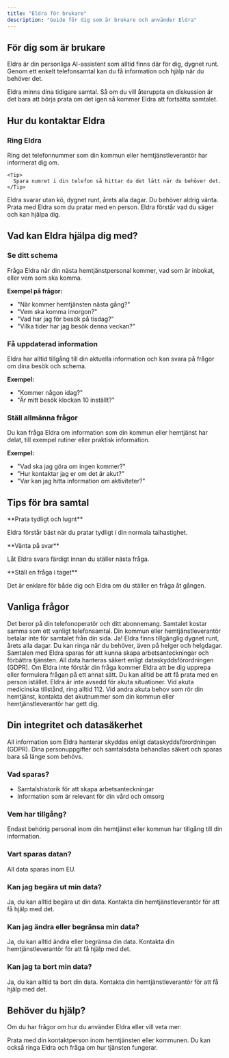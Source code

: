 ```yaml
---
title: "Eldra för brukare"
description: "Guide för dig som är brukare och använder Eldra"
---
```


## För dig som är brukare

Eldra är din personliga AI-assistent som alltid finns där för dig, dygnet runt. Genom ett enkelt telefonsamtal kan du få information och hjälp när du behöver det.

<Tip>
  Eldra minns dina tidigare samtal. Så om du vill återuppta en diskussion är det bara att börja prata om det igen så kommer Eldra att fortsätta samtalet.
</Tip>

## Hur du kontaktar Eldra

### Ring Eldra

<Steps>
  <Step title="Ring telefonnumret">
    Ring det telefonnummer som din kommun eller hemtjänstleverantör har informerat dig om.

    <Tip>
      Spara numret i din telefon så hittar du det lätt när du behöver det.
    </Tip>
  </Step>
  <Step title="Eldra svarar direkt">
    Eldra svarar utan kö, dygnet runt, årets alla dagar. Du behöver aldrig vänta.
  </Step>
  <Step title="Prata naturligt">
    Prata med Eldra som du pratar med en person. Eldra förstår vad du säger och kan hjälpa dig.
  </Step>
</Steps>

## Vad kan Eldra hjälpa dig med?

### Se ditt schema

<Card title="Få information om besök" icon="calendar">
  Fråga Eldra när din nästa hemtjänstpersonal kommer, vad som är inbokat, eller vem som ska komma.
</Card>

**Exempel på frågor:**

- "När kommer hemtjänsten nästa gång?"
- "Vem ska komma imorgon?"
- "Vad har jag för besök på tisdag?"
- "Vilka tider har jag besök denna veckan?"

### Få uppdaterad information

<Card title="Aktuell information" icon="info-circle">
  Eldra har alltid tillgång till din aktuella information och kan svara på frågor om dina besök och schema.
</Card>

**Exempel:**

- "Kommer någon idag?"
- "Är mitt besök klockan 10 inställt?"

### Ställ allmänna frågor

<Card title="Frågor och svar" icon="circle-question">
  Du kan fråga Eldra om information som din kommun eller hemtjänst har delat, till exempel rutiner eller praktisk information.
</Card>

**Exempel:**

- "Vad ska jag göra om ingen kommer?"
- "Hur kontaktar jag er om det är akut?"
- "Var kan jag hitta information om aktiviteter?"

## Tips för bra samtal

<Tip>
  **Prata tydligt och lugnt**

  Eldra förstår bäst när du pratar tydligt i din normala talhastighet.
</Tip>

<Tip>
  **Vänta på svar**

  Låt Eldra svara färdigt innan du ställer nästa fråga.
</Tip>

<Tip>
  **Ställ en fråga i taget**

  Det är enklare för både dig och Eldra om du ställer en fråga åt gången.
</Tip>

## Vanliga frågor

<Accordion title="Kostar det att ringa Eldra?">
  Det beror på din telefonoperatör och ditt abonnemang. Samtalet kostar samma som ett vanligt telefonsamtal. Din kommun eller hemtjänstleverantör betalar inte för samtalet från din sida.
</Accordion>

<Accordion title="Kan jag ringa när som helst?">
  Ja! Eldra finns tillgänglig dygnet runt, årets alla dagar. Du kan ringa när du behöver, även på helger och helgdagar.
</Accordion>

<Accordion title="Spelar Eldra in samtalen?">
  Samtalen med Eldra sparas för att kunna skapa arbetsanteckningar och förbättra tjänsten. All data hanteras säkert enligt dataskyddsförordningen (GDPR).
</Accordion>

<Accordion title="Vad händer om Eldra inte förstår mig?">
  Om Eldra inte förstår din fråga kommer Eldra att be dig upprepa eller formulera frågan på ett annat sätt. Du kan alltid be att få prata med en person istället.
</Accordion>

<Accordion title="Kan Eldra hjälpa mig vid akuta situationer?">
  Eldra är inte avsedd för akuta situationer. Vid akuta medicinska tillstånd, ring alltid 112. Vid andra akuta behov som rör din hemtjänst, kontakta det akutnummer som din kommun eller hemtjänstleverantör har gett dig.
</Accordion>

## Din integritet och datasäkerhet

<Info>
  All information som Eldra hanterar skyddas enligt dataskyddsförordningen (GDPR). Dina personuppgifter och samtalsdata behandlas säkert och sparas bara så länge som behövs.
</Info>

### Vad sparas?

- Samtalshistorik för att skapa arbetsanteckningar
- Information som är relevant för din vård och omsorg

### Vem har tillgång?

Endast behörig personal inom din hemtjänst eller kommun har tillgång till din information.

### Vart sparas datan?

All data sparas inom EU.

### Kan jag begära ut min data?

Ja, du kan alltid begära ut din data. Kontakta din hemtjänstleverantör för att få hjälp med det.

### Kan jag ändra eller begränsa min data?

Ja, du kan alltid ändra eller begränsa din data. Kontakta din hemtjänstleverantör för att få hjälp med det.

### Kan jag ta bort min data?

Ja, du kan alltid ta bort din data. Kontakta din hemtjänstleverantör för att få hjälp med det.

## Behöver du hjälp?

Om du har frågor om hur du använder Eldra eller vill veta mer:

<Card title="Kontakta din hemtjänst" icon="phone">
  Prata med din kontaktperson inom hemtjänsten eller kommunen.
</Card>

<Card title="Ring Eldra" icon="robot">
  Du kan också ringa Eldra och fråga om hur tjänsten fungerar.
</Card>